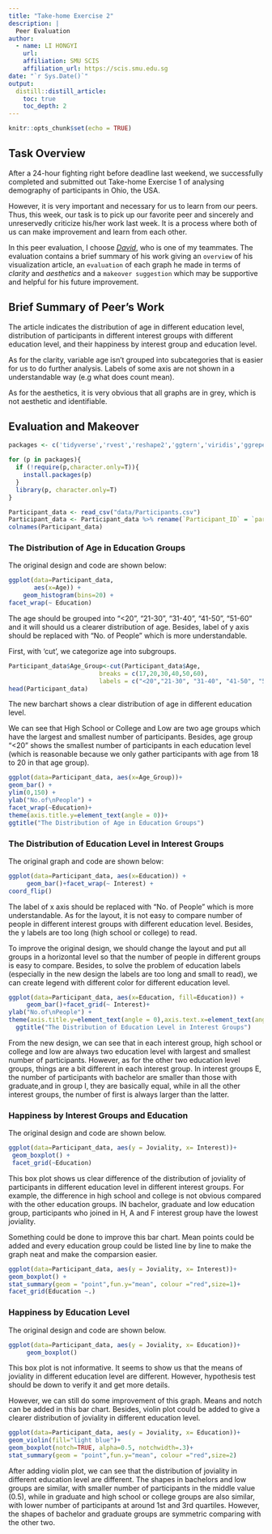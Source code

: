 ```yaml
---
title: "Take-home Exercise 2"
description: |
  Peer Evaluation
author:
  - name: LI HONGYI 
    url: 
    affiliation: SMU SCIS
    affiliation_url: https://scis.smu.edu.sg
date: "`r Sys.Date()`"
output: 
  distill::distill_article:
    toc: true
    toc_depth: 2
---
```


```r
knitr::opts_chunk$set(echo = TRUE)
```

## Task Overview

After a 24-hour fighting right before deadline last weekend, we successfully completed and submitted out Take-home Exercise 1 of analysing demography of participants in Ohio, the USA.

However, it is very important and necessary for us to learn from our peers. Thus, this week, our task is to pick up our favorite peer and sincerely and unreservedly criticize his/her work last week. It is a process where both of us can make improvement and learn from each other.

In this peer evaluation, I choose [*David*](https://dkwx1234.netlify.app/th_ex/takehomeex1.html), who is one of my teammates. The evaluation contains a brief summary of his work giving an `overview` of his visualization article, an `evaluation` of each graph he made in terms of *clarity* and *aesthetics* and a `makeover suggestion` which may be supportive and helpful for his future improvement. 

## Brief Summary of Peer's Work

The article indicates the distribution of age in different education level, distribution of participants in different interest groups with different education level, and their happiness by interest group and education level.

As for the clarity, variable age isn't grouped into subcategories that is easier for us to do further analysis. Labels of some axis are not shown in a understandable way (e.g what does count mean). 

As for the aesthetics, it is very obvious that all graphs are in grey, which is not aesthetic and identifiable.

## Evaluation and Makeover

```r
packages <- c('tidyverse','rvest','reshape2','ggtern','viridis','ggrepel','CGPfunctions','ggpubr')

for (p in packages){
  if (!require(p,character.only=T)){
    install.packages(p)
  }
  library(p, character.only=T)
}
```
```r
Participant_data <- read_csv("data/Participants.csv")
Participant_data <- Participant_data %>% rename(`Participant_ID` = `participantId`,`Household_Size` = `householdSize`, `Kids` = `haveKids`,`Age`=`age`,`Education` =`educationLevel` , `Interest`= `interestGroup`, `Joviality`=`joviality`)
colnames(Participant_data)
```

### The Distribution of Age in Education Groups

The original design and code are shown below:

```r
ggplot(data=Participant_data, 
       aes(x=Age)) +
    geom_histogram(bins=20) +
facet_wrap(~ Education)
```
The age should be grouped into "<20", "21-30", "31-40", "41-50", "51-60" and it will should us a clearer distribution of age. Besides, label of y axis should be replaced with "No. of People" which is more understandable.

First, with 'cut', we categorize age into subgroups.

```r
Participant_data$Age_Group<-cut(Participant_data$Age,
                         breaks = c(17,20,30,40,50,60),
                         labels = c("<20","21-30", "31-40", "41-50", "51-60"))
head(Participant_data)
```
The new barchart shows a clear distribution of age in different education level.

We can see that High School or College and Low are two age groups which have the largest and smallest number of participants. Besides, age group "<20" shows the smallest number of participants in each education level (which is reasonable because we only gather participants with age from 18 to 20 in that age group).

```r
ggplot(data=Participant_data, aes(x=Age_Group))+
geom_bar() +
ylim(0,150) +
ylab("No.of\nPeople") +
facet_wrap(~Education)+
theme(axis.title.y=element_text(angle = 0))+
ggtitle("The Distribution of Age in Education Groups")

```
### The Distribution of Education Level in Interest Groups

The original graph and code are shown below:

```r
ggplot(data=Participant_data, aes(x=Education)) + 
     geom_bar()+facet_wrap(~ Interest) +
coord_flip()
```

The label of x axis should be replaced with "No. of People" which is more understandable. As for the layout, it is not easy to compare number of people in different interest groups with different education level. Besides, the y labels are too long (high school or college) to read.

To improve the original design, we should change the layout and put all groups in a horizontal level so that the number of people in different groups is easy to compare. Besides, to solve the problem of education labels (especially in the new design the labels are too long and small to read), we can create legend with different color for different education level.

```r
ggplot(data=Participant_data, aes(x=Education, fill=Education)) + 
     geom_bar()+facet_grid(~ Interest)+
ylab("No.of\nPeople") +
theme(axis.title.y=element_text(angle = 0),axis.text.x=element_text(angle = 15),legend.position = "bottom")+
  ggtitle("The Distribution of Education Level in Interest Groups")

```
From the new design, we can see that in each interest group, high school or college and low are always two education level with largest and smallest number of participants. However, as for the other two education level groups, things are a bit different in each interest group. In interest groups E, the number of participants with bachelor are smaller than those with graduate,and in group I, they are basically equal, while in all the other interest groups, the number of first is always larger than the latter.


### Happiness by Interest Groups and Education

The original design and code are shown below.

```r
ggplot(data=Participant_data, aes(y = Joviality, x= Interest))+ 
 geom_boxplot() +
 facet_grid(~Education)
```
This box plot shows us clear difference of the distribution of joviality of participants in different education level in different interest groups. For example, the difference in high school and college is not obvious compared with the other education groups. IN bachelor, graduate and low education group, participants who joined in H, A and F interest group have the lowest joviality.

Something could be done to improve this bar chart. Mean points could be added and every education group could be listed line by line to make the graph neat and make the comparsion easier.

```r
ggplot(data=Participant_data, aes(y = Joviality, x= Interest))+ 
geom_boxplot() +
stat_summary(geom = "point",fun.y="mean", colour ="red",size=1)+
facet_grid(Education ~.)
```


### Happiness by Education Level

The original design and code are shown below.

```r
ggplot(data=Participant_data, aes(y = Joviality, x= Education))+
     geom_boxplot()
```
This box plot is not informative. It seems to show us that the means of joviality in different education level are different. However, hypothesis test should be down to verify it and get more details.

However, we can still do some improvement of this graph. Means and notch can be added in this bar chart. Besides, violin plot could be added to give a clearer distribution of joviality in different education level.

```r
ggplot(data=Participant_data, aes(y = Joviality, x= Education))+
geom_violin(fill="light blue")+ 
geom_boxplot(notch=TRUE, alpha=0.5, notchwidth=.3)+
stat_summary(geom = "point",fun.y="mean", colour ="red",size=2)


```
After adding violin plot, we can see that the distribution of joviality in different education level are different. The shapes in bachelors and low groups are similar, with smaller number of participants in the middle value (0.5), while in graduate and high school or college groups are also similar, with lower number of participants at around 1st and 3rd quartiles. However, the shapes of bachelor and graduate groups are symmetric comparing with the other two.